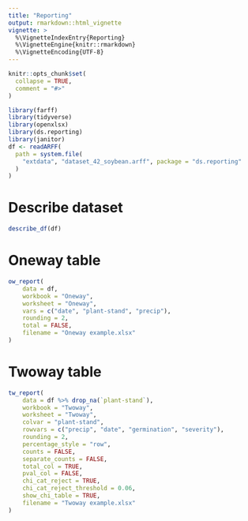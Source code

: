 ```yaml
---
title: "Reporting"
output: rmarkdown::html_vignette
vignette: >
  %\VignetteIndexEntry{Reporting}
  %\VignetteEngine{knitr::rmarkdown}
  %\VignetteEncoding{UTF-8}
---
```


```r
knitr::opts_chunk$set(
  collapse = TRUE,
  comment = "#>"
)
```

```r
library(farff)
library(tidyverse)
library(openxlsx)
library(ds.reporting)
library(janitor)
df <- readARFF(
  path = system.file(
    "extdata", "dataset_42_soybean.arff", package = "ds.reporting"
  )
)
```

# Describe dataset

```r
describe_df(df)
```

# Oneway table

```r
ow_report(
    data = df,
    workbook = "Oneway",
    worksheet = "Oneway",
    vars = c("date", "plant-stand", "precip"),
    rounding = 2,
    total = FALSE,
    filename = "Oneway example.xlsx"
)
```

# Twoway table

```r
tw_report(
    data = df %>% drop_na(`plant-stand`),
    workbook = "Twoway",
    worksheet = "Twoway",
    colvar = "plant-stand",
    rowvars = c("precip", "date", "germination", "severity"),
    rounding = 2,
    percentage_style = "row",
    counts = FALSE,
    separate_counts = FALSE,
    total_col = TRUE,
    pval_col = FALSE,
    chi_cat_reject = TRUE,
    chi_cat_reject_threshold = 0.06,
    show_chi_table = TRUE,
    filename = "Twoway example.xlsx"
)
```
